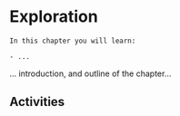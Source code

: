 # Exploration

```block
In this chapter you will learn:

- ...
```

... introduction, and outline of the chapter...

## Activities {-}
